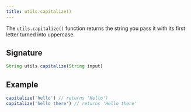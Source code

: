 ```yaml
---
title: utils.capitalize()
---
```


The `utils.capitalize()` function returns the string you pass it with its first
letter turned into uppercase.

## Signature

```js
String utils.capitalize(String input)
```

## Example

```js
capitalize('hello') // returns 'Hello')
capitalize('hello there') // returns 'Hello there'
```

